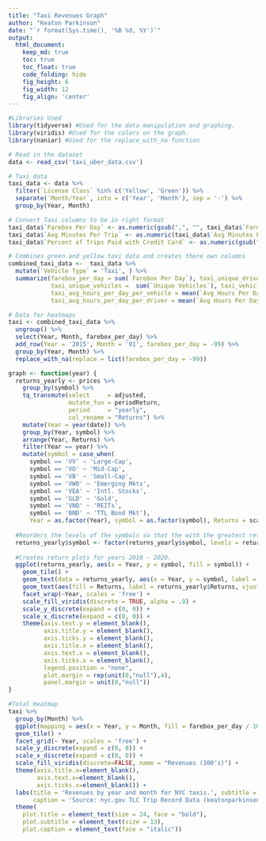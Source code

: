 ```yaml
---
title: "Taxi Revenues Graph"
author: "Keaton Parkinson"
date: "`r format(Sys.time(), '%B %d, %Y')`"
output:
  html_document:  
    keep_md: true
    toc: true
    toc_float: true
    code_folding: hide
    fig_height: 6
    fig_width: 12
    fig_align: 'center'
---
```


```r
#Libraries Used
library(tidyverse) #Used for the data manipulation and graphing.
library(viridis) #Used for the colors on the graph.
library(naniar) #Used for the replace_with_na function
```

```r
# Read in the dataset
data <- read_csv('taxi_uber_data.csv')

# Taxi data
taxi_data <- data %>% 
  filter(`License Class` %in% c('Yellow', 'Green')) %>% 
  separate(`Month/Year`, into = c('Year', 'Month'), sep = '-') %>% 
  group_by(Year, Month)

# Convert Taxi columns to be in right format
taxi_data$`Farebox Per Day` <- as.numeric(gsub(",", "", taxi_data$`Farebox Per Day`))
taxi_data$`Avg Minutes Per Trip` <- as.numeric(taxi_data$`Avg Minutes Per Trip`)
taxi_data$`Percent of Trips Paid with Credit Card` <- as.numeric(gsub("%", "", taxi_data$`Percent of Trips Paid with Credit Card`))

# Combines green and yellow taxi data and creates there own columns
combined_taxi_data <-  taxi_data %>% 
  mutate(`Vehicle Type` = 'Taxi', ) %>% 
  summarize(farebox_per_day = sum(`Farebox Per Day`), taxi_unique_drivers = sum(`Unique Drivers`), taxi_trips_per_day = sum(`Trips Per Day`),
            taxi_unique_vehicles =  sum(`Unique Vehicles`), taxi_vehicles_per_day = sum(`Vehicles Per Day`), taxi_avg_days_veh_on_road = mean(`Avg Days Vehicles on Road`),
            taxi_avg_hours_per_day_per_vehicle = mean(`Avg Hours Per Day Per Vehicle`), taxi_avg_days_drivers_on_road = mean(`Avg Days Drivers on Road`), 
            taxi_avg_hours_per_day_per_driver = mean(`Avg Hours Per Day Per Driver`), taxi_avg_minutes_per_trip = mean(`Avg Minutes Per Trip`)) 

# Data for heatmaps
taxi <- combined_taxi_data %>% 
  ungroup() %>%
  select(Year, Month, farebox_per_day) %>% 
  add_row(Year = '2015', Month = '01', farebox_per_day = -99) %>% 
  group_by(Year, Month) %>% 
  replace_with_na(replace = list(farebox_per_day = -99))

```

```r
graph <- function(year) {
  returns_yearly <- prices %>%
    group_by(symbol) %>%
    tq_transmute(select     = adjusted, 
                 mutate_fun = periodReturn, 
                 period     = "yearly", 
                 col_rename = "Returns") %>% 
    mutate(Year = year(date)) %>% 
    group_by(Year, symbol) %>% 
    arrange(Year, Returns) %>% 
    filter(Year == year) %>% 
    mutate(symbol = case_when(
      symbol == 'VV' ~ 'Large-Cap',
      symbol == 'VO' ~ 'Mid-Cap',
      symbol == 'VB' ~ 'Small-Cap',
      symbol == 'VWO' ~ 'Emerging Mkts',
      symbol == 'VEA' ~ 'Intl. Stocks',
      symbol == 'GLD' ~ 'Gold',
      symbol == 'VNQ' ~ 'REITs',
      symbol == 'BND' ~ 'TTL Bond Mkt'),
      Year = as.factor(Year), symbol = as.factor(symbol), Returns = scales::percent(Returns, accuracy = .11))
  
  #Reorders the levels of the symbols so that the with the greatest return appears at the top of the plot
  returns_yearly$symbol <- factor(returns_yearly$symbol, levels = returns_yearly$symbol)
  
  #Creates return plots for years 2010 - 2020.
  ggplot(returns_yearly, aes(x = Year, y = symbol, fill = symbol)) +
    geom_tile() + 
    geom_text(data = returns_yearly, aes(x = Year, y = symbol, label = symbol, vjust = -.2, fontface = 'bold'), size =3.25) +
    geom_text(aes(fill = Returns, label = returns_yearly$Returns, vjust = 2, fontface = 'bold'), size =3.25) +
    facet_wrap(~Year, scales = 'free') +
    scale_fill_viridis(discrete = TRUE, alpha = .9) +
    scale_y_discrete(expand = c(0, 0)) +
    scale_x_discrete(expand = c(0, 0)) +
    theme(axis.text.y = element_blank(),
          axis.title.y = element_blank(),
          axis.ticks.y = element_blank(),
          axis.title.x = element_blank(),
          axis.text.x = element_blank(),
          axis.ticks.x = element_blank(),
          legend.position = "none",
          plot.margin = rep(unit(0,"null"),4),
          panel.margin = unit(0,"null"))
}
```

```r
#Total Heatmap 
taxi %>% 
  group_by(Month) %>% 
  ggplot(mapping = aes(x = Year, y = Month, fill = farebox_per_day / 100)) +
  geom_tile() +
  facet_grid(~ Year, scales = 'free') + 
  scale_y_discrete(expand = c(0, 0)) +
  scale_x_discrete(expand = c(0, 0)) +
  scale_fill_viridis(discrete=FALSE, name = "Revenues (100's)") +
  theme(axis.title.x=element_blank(),
        axis.text.x=element_blank(),
        axis.ticks.x=element_blank()) +
  labs(title = 'Revenues by year and month for NYC taxis.', subtitle = 'Each year uses the same revenue scale. The lighter the color of yellow, the greater the\nrevenues. Revenues have decreased since 2015 and they are greater during the spring months.',
       caption = 'Source: nyc.gov TLC Trip Record Data (keatonparkinson.com)') +
  theme(
    plot.title = element_text(size = 24, face = "bold"),
    plot.subtitle = element_text(size = 13),
    plot.caption = element_text(face = "italic"))
```
